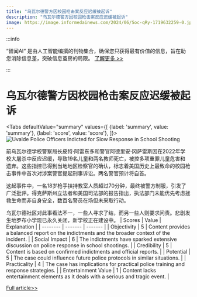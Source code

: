 ```yaml
---
title: "乌瓦尔德警方因校园枪击案反应迟缓被起诉"
description: "乌瓦尔德警方因校园枪击案反应迟缓被起诉"
image: https://image.informedainews.com/2024/06/Soc-qRy-1719632259-0.jpg
---
```



:::info

“智闻AI“ 是由人工智能编撰的刊物集合，确保您只获得最有价值的信息，旨在助您消除信息差，突破信息茧房的局限。  [了解更多 >>](/)

:::

# 乌瓦尔德警方因校园枪击案反应迟缓被起诉


<Tabs
	defaultValue="summary"
	values={[
	{label: 'summary', value: 'summary'},
	{label: 'score', value: 'score'},
]}>
<TabItem value="summary">
<img
  src="https://image.informedainews.com/2024/06/Soc-qRy-1719632259-0.jpg"
  alt="Uvalde Police Officers Indicted for Slow Response in School Shooting"
/>



前乌瓦尔德学校警察局长皮特·阿雷东多和警官阿德里安·冈萨雷斯因在2022年学校大屠杀中反应迟缓，导致19名儿童和两名教师死亡，被控多项重罪儿童危害和遗弃。这些指控已得到当地地区检察官的确认，标志着美国历史上最致命的校园枪击事件中首次对涉案警官提起刑事诉讼。两名警官预计将自首。

这起事件中，一名18岁枪手挟持教室人质超过70分钟，最终被警方制服，引发了广泛批评。得克萨斯州立法者和美国司法部的报告指出，执法部门未能优先考虑拯救生命而非自身安全，数百名警员在场但未采取行动。

乌瓦尔德社区对此事看法不一，一些人寻求了结，而另一些人则要求问责。悲剧发生地罗布小学现已永久关闭，新学校正在建设中。
</TabItem>
<TabItem value="score">
	| Scores     | Value   | Explanation |
	| -------- | ------- | ------- |
	| Objectivity  | 5    | Content provides a balanced report on the indictments and the broader context of the incident.    |
	| Social Impact | 6     | The indictments have sparked extensive discussion on police response in school shootings.    |
	| Credibility    | 5    | Content is based on confirmed indictments and official reports.    |
	| Potential    | 5    | The case could influence future police protocols in similar situations.    |
	| Practicality    | 4    | The case has implications for practical police training and response strategies.    |
	| Entertainment Value    | 1    | Content lacks entertainment elements as it deals with a serious and tragic event.    |
</TabItem>
</Tabs>

[Full article>>](https://www.theguardian.com/us-news/article/2024/jun/27/uvalde-police-indicted-)
